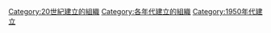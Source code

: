 [[Category:20世紀建立的組織|Category:20世紀建立的組織]]
[[Category:各年代建立的組織|Category:各年代建立的組織]]
[[Category:1950年代建立|Category:1950年代建立]]